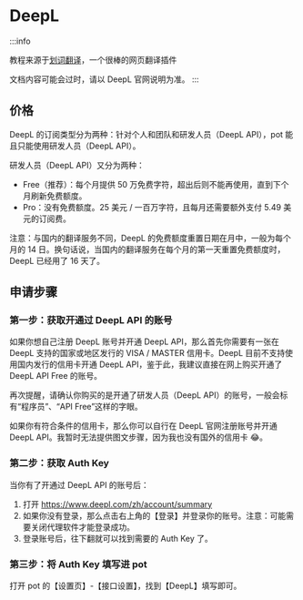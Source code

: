 # DeepL

:::info

教程来源于[划词翻译](https://hcfy.app/)，一个很棒的网页翻译插件

文档内容可能会过时，请以 DeepL 官网说明为准。
:::

## 价格

DeepL 的订阅类型分为两种：针对个人和团队和研发人员（DeepL API），pot 能且只能使用研发人员（DeepL API）。

研发人员（DeepL API）又分为两种：

- Free（推荐）：每个月提供 50 万免费字符，超出后则不能再使用，直到下个月刷新免费额度。
- Pro：没有免费额度。25 美元 / 一百万字符，且每月还需要额外支付 5.49 美元的订阅费。

注意：与国内的翻译服务不同，DeepL 的免费额度重置日期在月中，一般为每个月的 14 日。换句话说，当国内的翻译服务在每个月的第一天重置免费额度时，DeepL 已经用了 16 天了。

## 申请步骤

### 第一步：获取开通过 DeepL API 的账号

如果你想自己注册 DeepL 账号并开通 DeepL API，那么首先你需要有一张在 DeepL 支持的国家或地区发行的 VISA / MASTER 信用卡。DeepL 目前不支持使用国内发行的信用卡开通 DeepL API，鉴于此，我建议直接在网上购买开通了 DeepL API Free 的账号。

再次提醒，请确认你购买的是开通了研发人员（DeepL API）的账号，一般会标有“程序员”、“API Free”这样的字眼。

如果你有符合条件的信用卡，那么你可以自行在 DeepL 官网注册账号并开通 DeepL API。我暂时无法提供图文步骤，因为我也没有国外的信用卡 😂。

### 第二步：获取 Auth Key

当你有了开通过 DeepL API 的账号后：

1. 打开 https://www.deepl.com/zh/account/summary
2. 如果你没有登录，那么点击右上角的【登录】并登录你的账号。注意：可能需要关闭代理软件才能登录成功。
3. 登录账号后，往下翻就可以找到需要的 Auth Key 了。

### 第三步：将 Auth Key 填写进 pot

打开 pot 的【设置页】-【接口设置】，找到【DeepL】填写即可。

<div
  class="wwads-cn wwads-horizontal"
  data-id="285"
  style={{ maxWidth: "400px" }}
></div>
